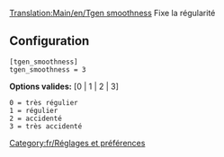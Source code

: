[[Translation:Main/en/Tgen smoothness]]
Fixe la régularité

== Configuration ==

<pre>
[tgen_smoothness]
tgen_smoothness = 3
</pre>

'''Options valides:''' [0 | 1 | 2 | 3]

<pre>
0 = très régulier
1 = régulier
2 = accidenté
3 = très accidenté
</pre>

[[Category:fr/Réglages et préférences]]